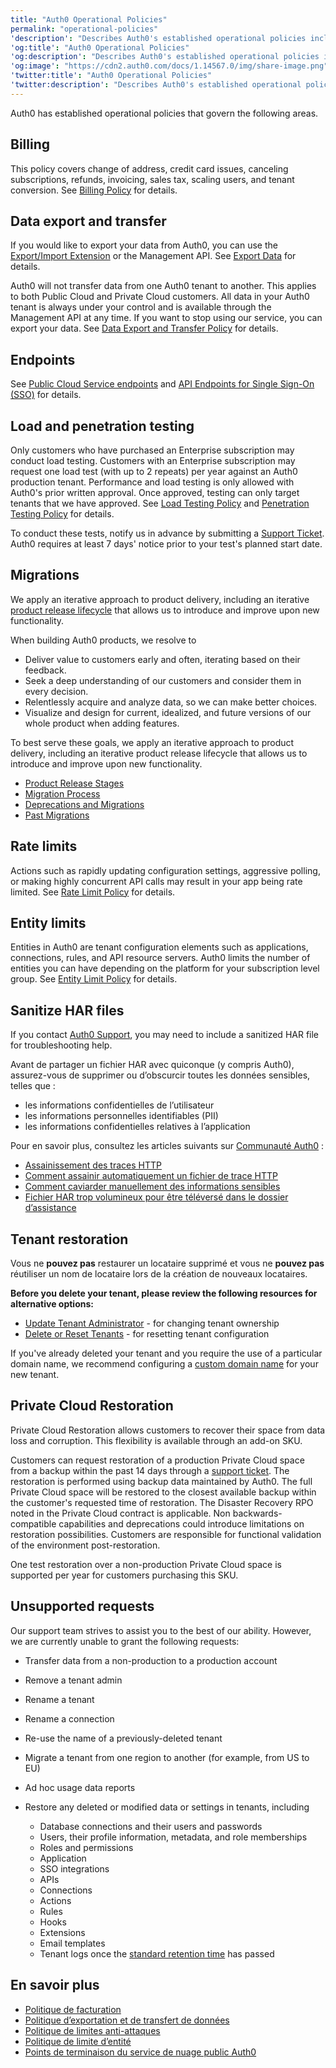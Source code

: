 ```yaml
---
title: "Auth0 Operational Policies"
permalink: "operational-policies"
'description': "Describes Auth0's established operational policies including billing, data export and transfer, load and penetration testing, rate limits, tenant restoration, and Dashboard authentication. "
'og:title': "Auth0 Operational Policies"
'og:description': "Describes Auth0's established operational policies including billing, data export and transfer, load and penetration testing, rate limits, tenant restoration, and Dashboard authentication. "
'og:image': "https://cdn2.auth0.com/docs/1.14567.0/img/share-image.png"
'twitter:title': "Auth0 Operational Policies"
'twitter:description': "Describes Auth0's established operational policies including billing, data export and transfer, load and penetration testing, rate limits, tenant restoration, and Dashboard authentication. "
---
```


Auth0 has established operational policies that govern the following areas.

## Billing

This policy covers change of address, credit card issues, canceling subscriptions, refunds, invoicing, sales tax, scaling users, and tenant conversion. See [Billing Policy](/docs/fr-ca/troubleshoot/customer-support/operational-policies/billing-policy) for details.

## Data export and transfer

If you would like to export your data from Auth0, you can use the [Export/Import Extension](/docs/fr-ca/customize/extensions/authorization-extension/import-and-export-authorization-extension-data) or the <Tooltip href="/docs/fr-ca/glossary?term=management-api" tip="Management API
Un produit permettant aux clients d’effectuer des tâches administratives." cta="Voir le glossaire">Management API</Tooltip>. See [Export Data](/docs/fr-ca/troubleshoot/customer-support/manage-subscriptions/export-data) for details.

Auth0 will not transfer data from one Auth0 tenant to another. This applies to both Public Cloud and Private Cloud customers. All data in your Auth0 tenant is always under your control and is available through the Management API at any time. If you want to stop using our service, you can export your data. See [Data Export and Transfer Policy](/docs/fr-ca/troubleshoot/customer-support/operational-policies/data-export-and-transfer-policy) for details.

## Endpoints

See [Public Cloud Service endpoints](/docs/fr-ca/troubleshoot/customer-support/operational-policies/public-cloud-service-endpoints) and [API Endpoints for Single Sign-On (SSO)](/docs/fr-ca/authenticate/single-sign-on/api-endpoints-for-single-sign-on) for details.

## Load and penetration testing

Only customers who have purchased an Enterprise subscription may conduct load testing. Customers with an Enterprise subscription may request one load test (with up to 2 repeats) per year against an Auth0 production tenant. Performance and load testing is only allowed with Auth0's prior written approval. Once approved, testing can only target tenants that we have approved. See [Load Testing Policy](/docs/fr-ca/troubleshoot/customer-support/operational-policies/load-testing-policy) and [Penetration Testing Policy](/docs/fr-ca/troubleshoot/customer-support/operational-policies/penetration-testing-policy) for details.

To conduct these tests, notify us in advance by submitting a [Support Ticket](https://support.auth0.com). Auth0 requires at least 7 days' notice prior to your test's planned start date.

## Migrations

We apply an iterative approach to product delivery, including an iterative [product release lifecycle](/docs/fr-ca/troubleshoot/product-lifecycle) that allows us to introduce and improve upon new functionality.

When building Auth0 products, we resolve to

* Deliver value to customers early and often, iterating based on their feedback.
* Seek a deep understanding of our customers and consider them in every decision.
* Relentlessly acquire and analyze data, so we can make better choices.
* Visualize and design for current, idealized, and future versions of our whole product when adding features.

To best serve these goals, we apply an iterative approach to product delivery, including an iterative product release lifecycle that allows us to introduce and improve upon new functionality.

* [Product Release Stages](/docs/fr-ca/troubleshoot/product-lifecycle/product-release-stages)
* [Migration Process](/docs/fr-ca/troubleshoot/product-lifecycle/migration-process)
* [Deprecations and Migrations](/docs/fr-ca/troubleshoot/product-lifecycle/deprecations-and-migrations)
* [Past Migrations](/docs/fr-ca/troubleshoot/product-lifecycle/past-migrations)

## Rate limits

Actions such as rapidly updating configuration settings, aggressive polling, or making highly concurrent API calls may result in your app being rate limited. See [Rate Limit Policy](/docs/fr-ca/troubleshoot/customer-support/operational-policies/rate-limit-policy) for details.

## Entity limits

Entities in Auth0 are tenant configuration elements such as applications, connections, rules, and API <Tooltip href="/docs/fr-ca/glossary?term=resource-server" tip="Serveur de ressources
Serveur hébergeant des ressources protégées. Les serveurs de ressources traitent les requêtes pour des ressources sécurisées et y répondent." cta="Voir le glossaire">resource servers</Tooltip>. Auth0 limits the number of entities you can have depending on the platform for your subscription level group. See [Entity Limit Policy](/docs/fr-ca/troubleshoot/customer-support/operational-policies/entity-limit-policy) for details.

## Sanitize HAR files

If you contact [Auth0 Support](https://support.auth0.com), you may need to include a sanitized HAR file for troubleshooting help.

<Warning>

Avant de partager un fichier HAR avec quiconque (y compris Auth0), assurez-vous de supprimer ou d’obscurcir toutes les données sensibles, telles que :

* les informations confidentielles de l’utilisateur
* les informations personnelles identifiables (PII)
* les informations confidentielles relatives à l’application

Pour en savoir plus, consultez les articles suivants sur [Communauté Auth0](https://community.auth0.com) :

* [Assainissement des traces HTTP](https://community.auth0.com/t/sanitizing-http-traces/119488)
* [Comment assainir automatiquement un fichier de trace HTTP](https://community.auth0.com/t/how-to-sanitize-a-http-trace-file-automatically/120583)
* [Comment caviarder manuellement des informations sensibles](https://community.auth0.com/t/how-to-manually-redact-sensitive-information/122554)
* [Fichier HAR trop volumineux pour être téléversé dans le dossier d’assistance](https://community.auth0.com/t/har-file-is-too-large-to-upload-to-the-support-case/122488)

</Warning>

## Tenant restoration

<Warning>

Vous ne **pouvez pas** restaurer un locataire supprimé et vous ne **pouvez pas** réutiliser un nom de locataire lors de la création de nouveaux locataires.

</Warning>

**Before you delete your tenant, please review the following resources for alternative options:**

* [Update Tenant Administrator](/docs/fr-ca/get-started/manage-dashboard-access) - for changing tenant ownership
* [Delete or Reset Tenants](/docs/fr-ca/troubleshoot/customer-support/manage-subscriptions/delete-or-reset-tenant) - for resetting tenant configuration

If you've already deleted your tenant and you require the use of a particular domain name, we recommend configuring a [custom domain name](/docs/fr-ca/customize/custom-domains) for your new tenant.

## Private Cloud Restoration

Private Cloud Restoration allows customers to recover their space from data loss and corruption. This flexibility is available through an add-on SKU.

Customers can request restoration of a production Private Cloud space from a backup within the past 14 days through a [support ticket](https://support.auth0.com/). The restoration is performed using backup data maintained by Auth0. The full Private Cloud space will be restored to the closest available backup within the customer's requested time of restoration. The Disaster Recovery RPO noted in the Private Cloud contract is applicable. Non backwards-compatible capabilities and deprecations could introduce limitations on restoration possibilities. Customers are responsible for functional validation of the environment post-restoration.

One test restoration over a non-production Private Cloud space is supported per year for customers purchasing this SKU.

## Unsupported requests

Our support team strives to assist you to the best of our ability. However, we are currently unable to grant the following requests:

* Transfer data from a non-production to a production account
* Remove a tenant admin
* Rename a tenant
* Rename a connection
* Re-use the name of a previously-deleted tenant
* Migrate a tenant from one region to another (for example, from US to EU)
* Ad hoc usage data reports
* Restore any deleted or modified data or settings in tenants, including

  + Database connections and their users and passwords
  + Users, their profile information, metadata, and role memberships
  + Roles and permissions
  + Application
  + SSO integrations
  + APIs
  + Connections
  + Actions
  + Rules
  + Hooks
  + Extensions
  + Email templates
  + Tenant logs once the [standard retention time](/docs/fr-ca/deploy-monitor/logs/log-data-retention) has passed

## En savoir plus

* [Politique de facturation](/docs/fr-ca/troubleshoot/customer-support/operational-policies/billing-policy)
* [Politique d’exportation et de transfert de données](/docs/fr-ca/troubleshoot/customer-support/operational-policies/data-export-and-transfer-policy)
* [Politique de limites anti-attaques](/docs/fr-ca/troubleshoot/customer-support/operational-policies/rate-limit-policy)
* [Politique de limite d’entité](/docs/fr-ca/troubleshoot/customer-support/operational-policies/entity-limit-policy)
* [Points de terminaison du service de nuage public Auth0](/docs/fr-ca/troubleshoot/customer-support/operational-policies/public-cloud-service-endpoints)
